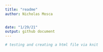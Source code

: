 ```yaml
---
title: "readme"
author: Nicholas Mosca

  
date: "1/29/21"
output: github document
---
```


```R
# testing and creating a html file via knit

```